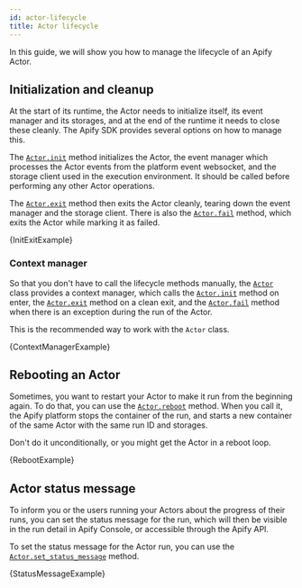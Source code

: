 ```yaml
---
id: actor-lifecycle
title: Actor lifecycle
---
```




In this guide, we will show you how to manage the lifecycle of an Apify Actor.

## Initialization and cleanup

At the start of its runtime, the Actor needs to initialize itself, its event manager and its storages, and at the end of the runtime it needs to close these cleanly. The Apify SDK provides several options on how to manage this.

The [`Actor.init`](../../reference/class/Actor#init) method initializes the Actor, the event manager which processes the Actor events from the platform event websocket, and the storage client used in the execution environment. It should be called before performing any other Actor operations.

The [`Actor.exit`](../../reference/class/Actor#exit) method then exits the Actor cleanly, tearing down the event manager and the storage client. There is also the [`Actor.fail`](../../reference/class/Actor#fail) method, which exits the Actor while marking it as failed.

<CodeBlock className="language-python">
    {InitExitExample}
</CodeBlock>

### Context manager

So that you don't have to call the lifecycle methods manually, the [`Actor`](../../reference/class/Actor) class provides a context manager, which calls the [`Actor.init`](../../reference/class/Actor#init) method on enter, the [`Actor.exit`](../../reference/class/Actor#exit) method on a clean exit, and the [`Actor.fail`](../../reference/class/Actor#fail) method when there is an exception during the run of the Actor.

This is the recommended way to work with the `Actor` class.

<CodeBlock className="language-python">
    {ContextManagerExample}
</CodeBlock>

## Rebooting an Actor

Sometimes, you want to restart your Actor to make it run from the beginning again. To do that, you can use the [`Actor.reboot`](../../reference/class/Actor#reboot) method. When you call it, the Apify platform stops the container of the run, and starts a new container of the same Actor with the same run ID and storages.

Don't do it unconditionally, or you might get the Actor in a reboot loop.

<CodeBlock className="language-python">
    {RebootExample}
</CodeBlock>

## Actor status message

To inform you or the users running your Actors about the progress of their runs, you can set the status message for the run, which will then be visible in the run detail in Apify Console, or accessible through the Apify API.

To set the status message for the Actor run, you can use the [`Actor.set_status_message`](../../reference/class/Actor#set_status_message) method.

<CodeBlock className="language-python">
    {StatusMessageExample}
</CodeBlock>
